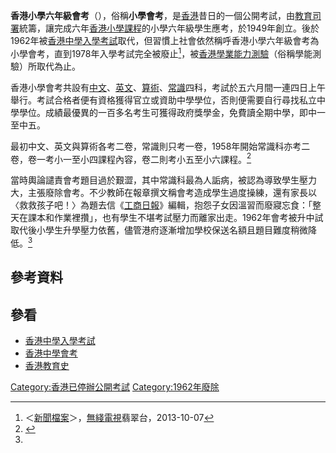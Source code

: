 {{香港教育}}
'''香港小學六年級會考'''（'''{{lang-en|Joint Primary 6 Examination}}'''），俗稱'''小學會考'''，是[[香港|香港]]昔日的一個公開考試，由[[教育司署|教育司署]]統籌，讓完成六年[[香港小學課程|香港小學課程]]的小學六年級學生應考，於1949年創立。後於1962年被[[香港中學入學考試|香港中學入學考試]]取代，但習慣上社會依然稱呼香港小學六年級會考為小學會考，直到1978年入學考試完全被廢止<ref>＜[[新聞檔案|新聞檔案]]＞，[[無綫電視|無綫電視]]翡翠台，2013-10-07</ref>，被[[香港學業能力測驗|香港學業能力測驗]]（俗稱學能測驗）所取代為止。

香港小學會考共設有[[中文|中文]]、[[英文|英文]]、[[算術|算術]]、[[常識|常識]]四科，考試於五六月間一連四日上午舉行。考試合格者便有資格獲得官立或資助中學學位，否則便需要自行尋找私立中學學位。成績最優異的一百多名考生可獲得政府獎學金，免費讀全期中學，即中一至中五。

最初中文、英文與算術各考二卷，常識則只考一卷，1958年開始常識科亦考二卷，卷一考小一至小四課程內容，卷二則考小五至小六課程。<ref name="ubeat">{{cite news|author1=林安兒|author2=趙婉晴|date=2018-03-27|url=https://ubeat.com.cuhk.edu.hk/135_hkhistory/|title=升中考試歷經幾代 愈久愈難|website=[[大學線月刊|大學線月刊]]|access-date=2022-06-04}}</ref>

當時輿論譴責會考題目過於艱澀，其中常識科最為人詬病，被認為導致學生壓力大，主張廢除會考。不少教師在報章撰文稱會考造成學生過度操練，還有家長以〈救救孩子吧！〉為題去信《[[工商日報|工商日報]]》編輯，抱怨子女因溫習而廢寢忘食：「整天在課本和作業裡攢」，也有學生不堪考試壓力而離家出走。1962年會考被升中試取代後小學生升學壓力依舊，儘管港府逐漸增加學校保送名額且題目難度稍微降低。<ref name="ubeat" />

==參考資料==
{{reflist}}

==參看==
{{wikisource|1953年香港小學會考常識科}}
*[[香港中學入學考試|香港中學入學考試]]
*[[香港中學會考|香港中學會考]]
*[[香港教育史|香港教育史]]

{{HK-edu-stub}}

[[Category:香港已停辦公開考試|Category:香港已停辦公開考試]]
[[Category:1962年廢除|Category:1962年廢除]]